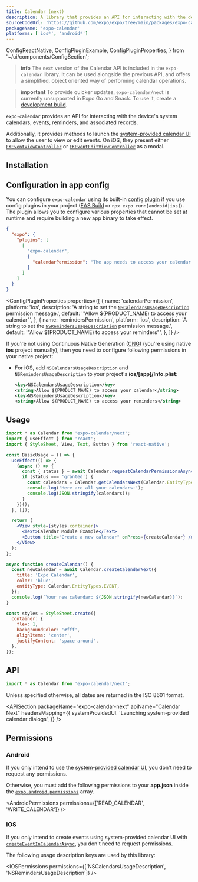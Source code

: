 ```yaml
---
title: Calendar (next)
description: A library that provides an API for interacting with the device's system calendars, events, reminders, and associated records.
sourceCodeUrl: 'https://github.com/expo/expo/tree/main/packages/expo-calendar/next'
packageName: 'expo-calendar'
platforms: ['ios*', 'android*']
---
```


  ConfigReactNative,
  ConfigPluginExample,
  ConfigPluginProperties,
} from '~/ui/components/ConfigSection';

> **info** The `next` version of the Calendar API is included in the `expo-calendar` library. It can be used alongside the previous API, and offers a simplified, object oriented way of performing calendar operations.

> **important** To provide quicker updates, `expo-calendar/next` is currently unsupported in Expo Go and Snack. To use it, create a [development build](/develop/development-builds/create-a-build/).

`expo-calendar` provides an API for interacting with the device's system calendars, events, reminders, and associated records.

Additionally, it provides methods to launch the [system-provided calendar UI](#launching-system-provided-calendar-dialogs) to allow the user to view or edit events. On iOS, they present either [`EKEventViewController`](https://developer.apple.com/documentation/eventkitui/ekeventviewcontroller) or [`EKEventEditViewController`](https://developer.apple.com/documentation/eventkitui/ekeventeditviewcontroller) as a modal.

## Installation

<APIInstallSection />

## Configuration in app config

You can configure `expo-calendar` using its built-in [config plugin](/config-plugins/introduction/) if you use config plugins in your project ([EAS Build](/build/introduction) or `npx expo run:[android|ios]`). The plugin allows you to configure various properties that cannot be set at runtime and require building a new app binary to take effect.

<ConfigPluginExample>

```json app.json
{
  "expo": {
    "plugins": [
      [
        "expo-calendar",
        {
          "calendarPermission": "The app needs to access your calendar."
        }
      ]
    ]
  }
}
```

</ConfigPluginExample>

<ConfigPluginProperties
  properties={[
    {
      name: 'calendarPermission',
      platform: 'ios',
      description: 'A string to set the [`NSCalendarsUsageDescription`](#ios) permission message.',
      default: '"Allow $(PRODUCT_NAME) to access your calendar"',
    },
    {
      name: 'remindersPermission',
      platform: 'ios',
      description: 'A string to set the [`NSRemindersUsageDescription`](#ios) permission message.',
      default: '"Allow $(PRODUCT_NAME) to access your reminders"',
    },
  ]}
/>

<ConfigReactNative>

If you're not using Continuous Native Generation ([CNG](/workflow/continuous-native-generation/)) (you're using native **ios** project manually), then you need to configure following permissions in your native project:

- For iOS, add `NSCalendarsUsageDescription` and `NSRemindersUsageDescription` to your project's **ios/[app]/Info.plist**:

  ```xml
  <key>NSCalendarsUsageDescription</key>
  <string>Allow $(PRODUCT_NAME) to access your calendar</string>
  <key>NSRemindersUsageDescription</key>
  <string>Allow $(PRODUCT_NAME) to access your reminders</string>
  ```

</ConfigReactNative>

## Usage

```jsx
import * as Calendar from 'expo-calendar/next';
import { useEffect } from 'react';
import { StyleSheet, View, Text, Button } from 'react-native';

const BasicUsage = () => {
  useEffect(() => {
    (async () => {
      const { status } = await Calendar.requestCalendarPermissionsAsync();
      if (status === 'granted') {
        const calendars = Calendar.getCalendarsNext(Calendar.EntityTypes.EVENT);
        console.log('Here are all your calendars:');
        console.log(JSON.stringify(calendars));
      }
    })();
  }, []);

  return (
    <View style={styles.container}>
      <Text>Calendar Module Example</Text>
      <Button title="Create a new calendar" onPress={createCalendar} />
    </View>
  );
};

async function createCalendar() {
  const newCalendar = await Calendar.createCalendarNext({
    title: 'Expo Calendar',
    color: 'blue',
    entityType: Calendar.EntityTypes.EVENT,
  });
  console.log(`Your new calendar: ${JSON.stringify(newCalendar)}`);
}

const styles = StyleSheet.create({
  container: {
    flex: 1,
    backgroundColor: '#fff',
    alignItems: 'center',
    justifyContent: 'space-around',
  },
});
```

## API

```js
import * as Calendar from 'expo-calendar/next';
```

Unless specified otherwise, all dates are returned in the ISO 8601 format.

<APISection
  packageName="expo-calendar-next"
  apiName="Calendar Next"
  headersMapping={{
    systemProvidedUI: 'Launching system-provided calendar dialogs',
  }}
/>

## Permissions

### Android

If you only intend to use the [system-provided calendar UI](#launching-system-provided-calendar-dialogs), you don't need to request any permissions.

Otherwise, you must add the following permissions to your **app.json** inside the [`expo.android.permissions`](../config/app/#permissions) array.

<AndroidPermissions permissions={['READ_CALENDAR', 'WRITE_CALENDAR']} />

### iOS

If you only intend to create events using system-provided calendar UI with [`createEventInCalendarAsync`](#createeventincalendarasynceventdata-presentationoptions), you don't need to request permissions.

The following usage description keys are used by this library:

<IOSPermissions permissions={['NSCalendarsUsageDescription', 'NSRemindersUsageDescription']} />

